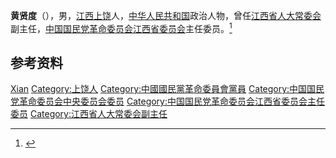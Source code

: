 '''黄贤度'''（{{bd|1907年||2003年|8月30日}}），男，[[江西|江西]][[上饶|上饶]]人，[[中华人民共和国|中华人民共和国]]政治人物，曾任[[江西省人大常委会|江西省人大常委会]]副主任，[[中国国民党革命委员会江西省委员会|中国国民党革命委员会江西省委员会]]主任委员。<ref>{{Cite book|title=中华人民共和国职官志|author=何虎生, 李耀东, 向常福主编|publisher=中国社会出版社|year=2003|isbn=9787800883934|location=北京|pages=}}</ref>

== 参考资料 ==
{{reflist}}

{{中国人物小作品}}

{{Authority control}}
{{DEFAULTSORT:Huang黄}}
[[Category:黄姓|Xian]]
[[Category:上饶人|Category:上饶人]]
[[Category:中國國民黨革命委員會黨員|Category:中國國民黨革命委員會黨員]]
[[Category:中国国民党革命委员会中央委员会委员|Category:中国国民党革命委员会中央委员会委员]]
[[Category:中国国民党革命委员会江西省委员会主任委员|Category:中国国民党革命委员会江西省委员会主任委员]]
[[Category:江西省人大常委会副主任|Category:江西省人大常委会副主任]]